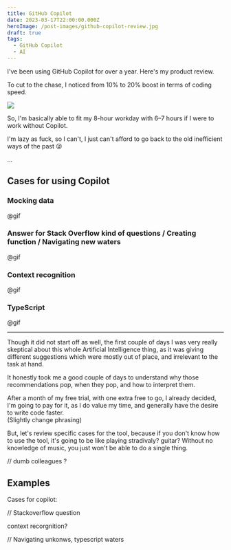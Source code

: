 ```yaml
---
title: GitHub Copilot
date: 2023-03-17T22:00:00.000Z
heroImage: /post-images/github-copilot-review.jpg
draft: true
tags:
  - GitHub Copilot
  - AI
---
```


I've been using GitHub Copilot for over a year. Here's my product review.

To cut to the chase, I noticed from 10% to 20% boost in terms of coding speed.

![](/post-images/Github-Copilot-Illustration.png)

So, I'm basically able to fit my 8-hour workday with 6–7 hours if I were to work without Copilot.

I'm lazy as fuck, so I can't, I just can't afford to go back to the old inefficient ways of the past 😜

...

## Cases for using Copilot

### Mocking data

@gif

### Answer for Stack Overflow kind of questions / Creating function / Navigating new waters

@gif

### Context recognition

@gif

### TypeScript

@gif

***

Though it did not start off as well, the first couple of days I was very really skeptical about this whole Artificial Intelligence thing, as it was giving different suggestions which were mostly out of place, and irrelevant to the task at hand.

It honestly took me a good couple of days to understand why those recommendations pop, when they pop, and how to interpret them.

After a month of my free trial, with one extra free to go, I already decided, I'm going to pay for it, as I do value my time, and generally have the desire to write code faster.\
(Slightly change phrasing)

But, let's review specific cases for the tool, because if you don't know how to use the tool, it's going to be like playing stradivaly? guitar? Without no knowledge of music, you just won't be able to do a single thing.

// dumb colleagues ?

## Examples

Cases for copilot:

// Stackoverflow question

context recorgnition?

// Navigating unkonws, typescript waters
